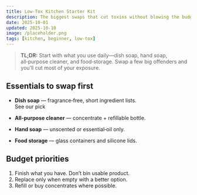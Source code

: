 ```yaml
---
title: Low‑Tox Kitchen Starter Kit
description: The biggest swaps that cut toxins without blowing the budget.
date: 2025-10-01
updated: 2025-10-10
image: /placeholder.png
tags: [kitchen, beginner, low-tox]
---
```


> **TL;DR:** Start with what you use daily—dish soap, hand soap, all‑purpose cleaner, and food‑storage. Swap a few big offenders and you’ll cut most of your exposure.

## Essentials to swap first

- **Dish soap** — fragrance‑free, short ingredient lists.  
  <AmazonLink asin="B07PGL2N7J">See our pick</AmazonLink>

- **All‑purpose cleaner** — concentrate + refillable bottle.

- **Hand soap** — unscented or essential‑oil only.

- **Food storage** — glass containers and silicone lids.

## Budget priorities

1. Finish what you have. Don’t bin usable product.  
2. Replace only when empty with a better option.  
3. Refill or buy concentrates where possible.
